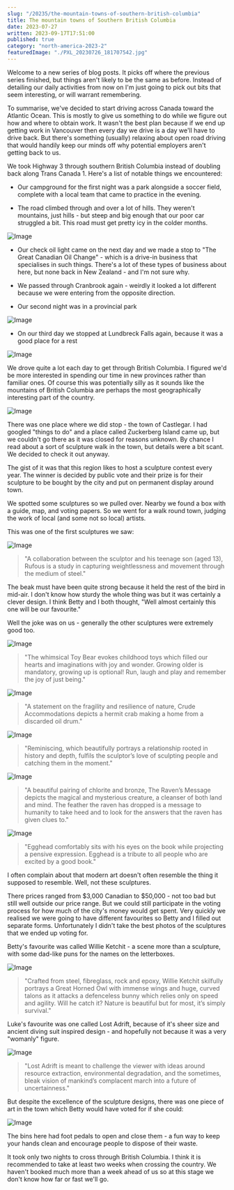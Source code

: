 ```yaml
---
slug: "/20235/the-mountain-towns-of-southern-british-columbia"
title: The mountain towns of Southern British Columbia
date: 2023-07-27
written: 2023-09-17T17:51:00
published: true
category: "north-america-2023-2"
featuredImage: "./PXL_20230726_181707542.jpg"
---
```


Welcome to a new series of blog posts. It picks off where the previous series finished, but things aren't likely to be the same as before. Instead of detailing our daily activities from now on I'm just going to pick out bits that seem interesting, or will warrant remembering.

To summarise, we've decided to start driving across Canada toward the Atlantic Ocean. This is mostly to give us something to do while we figure out how and where to obtain work. It wasn't the best plan because if we end up getting work in Vancouver then every day we drive is a day we'll have to drive back. But there's something (usually) relaxing about open road driving that would handily keep our minds off why potential employers aren't getting back to us.

We took Highway 3 through southern British Columbia instead of doubling back along Trans Canada 1. Here's a list of notable things we encountered:

- Our campground for the first night was a park alongside a soccer field, complete with a local team that came to practice in the evening.

- The road climbed through and over a lot of hills. They weren't mountains, just hills - but steep and big enough that our poor car struggled a bit. This road must get pretty icy in the colder months.

![Image](PXL_20230725_232354008_2.jpg)

- Our check oil light came on the next day and we made a stop to "The Great Canadian Oil Change" - which is a drive-in business that specialises in such things. There's a lot of these types of business about here, but none back in New Zealand - and I'm not sure why.

- We passed through Cranbrook again - weirdly it looked a lot different because we were entering from the opposite direction.

- Our second night was in a provincial park

![Image](PXL_20230727_013100756.jpg)

- On our third day we stopped at Lundbreck Falls again, because it was a good place for a rest

![Image](PXL_20230727_182428247.jpg)

We drove quite a lot each day to get through British Columbia. I figured we'd be more interested in spending our time in new provinces rather than familiar ones. Of course this was potentially silly as it sounds like the mountains of British Columbia are perhaps the most geographically interesting part of the country.

![Image](PXL_20230726_201513351.jpg)

There was one place where we did stop - the town of Castlegar. I had googled "things to do" and a place called Zuckerberg Island came up, but we couldn't go there as it was closed for reasons unknown. By chance I read about a sort of sculpture walk in the town, but details were a bit scant. We decided to check it out anyway.

The gist of it was that this region likes to host a sculpture contest every year. The winner is decided by public vote and their prize is for their sculpture to be bought by the city and put on permanent display around town.

We spotted some sculptures so we pulled over. Nearby we found a box with a guide, map, and voting papers. So we went for a walk round town, judging the work of local (and some not so local) artists.

This was one of the first sculptures we saw:

![Image](PXL_20230726_181058351.jpg)

> "A collaboration between the sculptor and his teenage son (aged 13), Rufous is a study in capturing weightlessness and movement through the medium of steel."

The beak must have been quite strong because it held the rest of the bird in mid-air. I don't know how sturdy the whole thing was but it was certainly a clever design. I think Betty and I both thought, "Well almost certainly this one will be our favourite."

Well the joke was on us - generally the other sculptures were extremely good too.

![Image](PXL_20230726_181707542.jpg)

> "The whimsical Toy Bear evokes childhood toys which filled our hearts and imaginations with joy and wonder. Growing older is mandatory, growing up is optional! Run, laugh and play and remember the joy of just being."

![Image](PXL_20230726_181909644.jpg)

> "A statement on the fragility and resilience of nature, Crude Accommodations depicts a hermit crab making a home from a discarded oil drum."

![Image](PXL_20230726_182213057.jpg)

> "Reminiscing, which beautifully portrays a relationship rooted in history and depth, fulfils the sculptor’s love of sculpting people and catching them in the moment."

![Image](PXL_20230726_182456658.jpg)

> "A beautiful pairing of chlorite and bronze, The Raven’s Message depicts the magical and mysterious creature, a cleanser of both land and mind. The feather the raven has dropped is a message to humanity to take heed and to look for the answers that the raven has given clues to."

![Image](PXL_20230726_184306348.jpg)

> "Egghead comfortably sits with his eyes on the book while projecting a pensive expression. Egghead is a tribute to all people who are excited by a good book."

I often complain about that modern art doesn't often resemble the thing it supposed to resemble. Well, not these sculptures.

There prices ranged from $3,000 Canadian to $50,000 - not too bad but still well outside our price range. But we could still participate in the voting process for how much of the city's money would get spent. Very quickly we realised we were going to have different favourites so Betty and I filled out separate forms. Unfortunately I didn't take the best photos of the sculptures that we ended up voting for.

Betty's favourite was called Willie Ketchit - a scene more than a sculpture, with some dad-like puns for the names on the letterboxes.

![Image](PXL_20230726_182846807.jpg)

> "Crafted from steel, fibreglass, rock and epoxy, Willie Ketchit skilfully portrays a Great Horned Owl with immense wings and huge, curved talons as it attacks a defenceless bunny which relies only on speed and agility. Will he catch it? Nature is beautiful but for most, it’s simply survival."

Luke's favourite was one called Lost Adrift, because of it's sheer size and ancient diving suit inspired design - and hopefully not because it was a very "womanly" figure.

![Image](PXL_20230726_181730303.jpg)

> "Lost Adrift is meant to challenge the viewer with ideas around resource extraction, environmental degradation, and the sometimes, bleak vision of mankind’s complacent march into a future of uncertainness."

But despite the excellence of the sculpture designs, there was one piece of art in the town which Betty would have voted for if she could:

![Image](PXL_20230726_183023454.jpg)

The bins here had foot pedals to open and close them - a fun way to keep your hands clean and encourage people to dispose of their waste.

It took only two nights to cross through British Columbia. I think it is recommended to take at least two weeks when crossing the country. We haven't booked much more than a week ahead of us so at this stage we don't know how far or fast we'll go.
